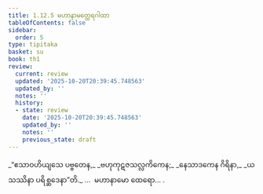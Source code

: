```yaml
---
title: 1.12.5 မဟာနာမတ္ထေရဂါထာ
tableOfContents: false
sidebar:
  order: 5
type: tipitaka
basket: su
book: th1
review:
  current: review
  updated: '2025-10-20T20:39:45.748563'
  updated_by: ''
  notes: ''
  history:
  - state: review
    date: '2025-10-20T20:39:45.748563'
    updated_by: ''
    notes: ''
    previous_state: draft
---
```



<DynamicBreadcrumb />


<ReviewStatus review={frontmatter.review} showDetails={true} />

<HypothesisAnnotation frontmatter={frontmatter} />

<Division number="115" book="th1" e="ch" v="19" p="244">

<Paragraph number="257" type="verses" book="th1">
_“ဧသာဝဟိယျသေ ပဗ္ဗတေန,_  
_ဗဟုကုဋဇသလ္လကိကေန;_  
_နေသာဒကေန ဂိရိနာ,_  
_ယသဿိနာ ပရိစ္ဆဒေနာ”တိ._  


</Paragraph>
</Division>

<Paragraph number="258" type="center" book="th1">
…  မဟာနာမော ထေရော… .
</Paragraph>